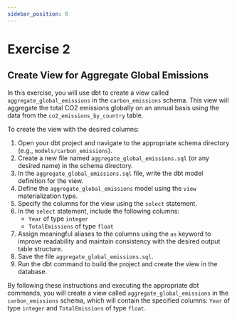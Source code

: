 ```yaml
---
sidebar_position: 8
---
```


# Exercise 2

## Create View for Aggregate Global Emissions

In this exercise, you will use dbt to create a view called `aggregate_global_emissions` in the `carbon_emissions` schema. This view will aggregate the total CO2 emissions globally on an annual basis using the data from the `co2_emissions_by_country` table.

To create the view with the desired columns:

1. Open your dbt project and navigate to the appropriate schema directory (e.g., `models/carbon_emissions`).
2. Create a new file named `aggregate_global_emissions.sql` (or any desired name) in the schema directory.
3. In the `aggregate_global_emissions.sql` file, write the dbt model definition for the view.
4. Define the `aggregate_global_emissions` model using the `view` materialization type.
5. Specify the columns for the view using the `select` statement.
6. In the `select` statement, include the following columns:
   - `Year` of type `integer`
   - `TotalEmissions` of type `float`
7. Assign meaningful aliases to the columns using the `as` keyword to improve readability and maintain consistency with the desired output table structure.
8. Save the file `aggregate_global_emissions.sql`.
9. Run the dbt command to build the project and create the view in the database.

By following these instructions and executing the appropriate dbt commands, 
you will create a view called `aggregate_global_emissions` in the `carbon_emissions` schema, which will contain the specified columns: `Year` of type `integer` and `TotalEmissions` of type `float`.